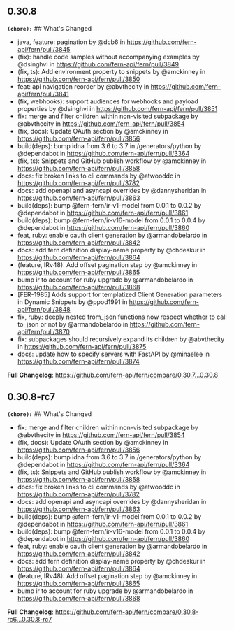 ## 0.30.8
**`(chore):`** ## What's Changed
* java, feature: pagination by @dcb6 in https://github.com/fern-api/fern/pull/3845
* (fix): handle code samples without accompanying examples by @dsinghvi in https://github.com/fern-api/fern/pull/3849
* (fix, ts): Add environment property to snippets by @amckinney in https://github.com/fern-api/fern/pull/3850
* feat: api navigation reorder by @abvthecity in https://github.com/fern-api/fern/pull/3841
* (fix, webhooks): support audiences for webhooks and payload properties by @dsinghvi in https://github.com/fern-api/fern/pull/3851
* fix: merge and filter children within non-visited subpackage by @abvthecity in https://github.com/fern-api/fern/pull/3854
* (fix, docs): Update OAuth section by @amckinney in https://github.com/fern-api/fern/pull/3856
* build(deps): bump idna from 3.6 to 3.7 in /generators/python by @dependabot in https://github.com/fern-api/fern/pull/3364
* (fix, ts): Snippets and GitHub publish workflow by @amckinney in https://github.com/fern-api/fern/pull/3858
* docs: fix broken links to cli commands by @atwooddc in https://github.com/fern-api/fern/pull/3782
* docs: add openapi and asyncapi overrides by @dannysheridan in https://github.com/fern-api/fern/pull/3863
* build(deps): bump @fern-fern/ir-v1-model from 0.0.1 to 0.0.2 by @dependabot in https://github.com/fern-api/fern/pull/3861
* build(deps): bump @fern-fern/ir-v16-model from 0.0.1 to 0.0.4 by @dependabot in https://github.com/fern-api/fern/pull/3860
* feat, ruby: enable oauth client generation by @armandobelardo in https://github.com/fern-api/fern/pull/3842
* docs: add fern definition display-name property by @chdeskur in https://github.com/fern-api/fern/pull/3864
* (feature, IRv48): Add offset pagination step by @amckinney in https://github.com/fern-api/fern/pull/3865
* bump ir to account for ruby upgrade by @armandobelardo in https://github.com/fern-api/fern/pull/3868
* [FER-1985] Adds support for templatized Client Generation parameters in Dynamic Snippets by @ppod1991 in https://github.com/fern-api/fern/pull/3848
* fix, ruby: deeply nested from_json functions now respect whether to call to_json or not by @armandobelardo in https://github.com/fern-api/fern/pull/3870
* fix: subpackages should recursively expand its children by @abvthecity in https://github.com/fern-api/fern/pull/3875
* docs: update how to specify servers with FastAPI by @minaelee in https://github.com/fern-api/fern/pull/3874


**Full Changelog**: https://github.com/fern-api/fern/compare/0.30.7...0.30.8

## 0.30.8-rc7
**`(chore):`** ## What's Changed
* fix: merge and filter children within non-visited subpackage by @abvthecity in https://github.com/fern-api/fern/pull/3854
* (fix, docs): Update OAuth section by @amckinney in https://github.com/fern-api/fern/pull/3856
* build(deps): bump idna from 3.6 to 3.7 in /generators/python by @dependabot in https://github.com/fern-api/fern/pull/3364
* (fix, ts): Snippets and GitHub publish workflow by @amckinney in https://github.com/fern-api/fern/pull/3858
* docs: fix broken links to cli commands by @atwooddc in https://github.com/fern-api/fern/pull/3782
* docs: add openapi and asyncapi overrides by @dannysheridan in https://github.com/fern-api/fern/pull/3863
* build(deps): bump @fern-fern/ir-v1-model from 0.0.1 to 0.0.2 by @dependabot in https://github.com/fern-api/fern/pull/3861
* build(deps): bump @fern-fern/ir-v16-model from 0.0.1 to 0.0.4 by @dependabot in https://github.com/fern-api/fern/pull/3860
* feat, ruby: enable oauth client generation by @armandobelardo in https://github.com/fern-api/fern/pull/3842
* docs: add fern definition display-name property by @chdeskur in https://github.com/fern-api/fern/pull/3864
* (feature, IRv48): Add offset pagination step by @amckinney in https://github.com/fern-api/fern/pull/3865
* bump ir to account for ruby upgrade by @armandobelardo in https://github.com/fern-api/fern/pull/3868


**Full Changelog**: https://github.com/fern-api/fern/compare/0.30.8-rc6...0.30.8-rc7

